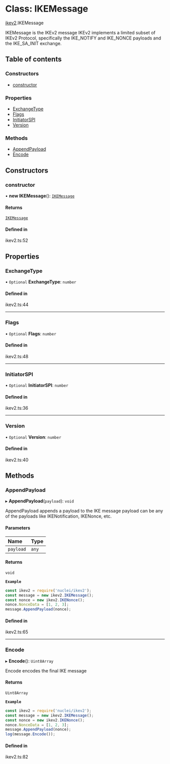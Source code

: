 # Class: IKEMessage

[ikev2](/templates/protocols/javascript/modules/ikev2).IKEMessage

IKEMessage is the IKEv2 message
IKEv2 implements a limited subset of IKEv2 Protocol, specifically
the IKE_NOTIFY and IKE_NONCE payloads and the IKE_SA_INIT exchange.

## Table of contents

### Constructors

- [constructor](/templates/protocols/javascript/modules/ikev2.IKEMessage#constructor)

### Properties

- [ExchangeType](/templates/protocols/javascript/modules/ikev2.IKEMessage#exchangetype)
- [Flags](/templates/protocols/javascript/modules/ikev2.IKEMessage#flags)
- [InitiatorSPI](/templates/protocols/javascript/modules/ikev2.IKEMessage#initiatorspi)
- [Version](/templates/protocols/javascript/modules/ikev2.IKEMessage#version)

### Methods

- [AppendPayload](/templates/protocols/javascript/modules/ikev2.IKEMessage#appendpayload)
- [Encode](/templates/protocols/javascript/modules/ikev2.IKEMessage#encode)

## Constructors

### constructor

• **new IKEMessage**(): [`IKEMessage`](/templates/protocols/javascript/modules/ikev2.IKEMessage)

#### Returns

[`IKEMessage`](/templates/protocols/javascript/modules/ikev2.IKEMessage)

#### Defined in

ikev2.ts:52

## Properties

### ExchangeType

• `Optional` **ExchangeType**: `number`

#### Defined in

ikev2.ts:44

___

### Flags

• `Optional` **Flags**: `number`

#### Defined in

ikev2.ts:48

___

### InitiatorSPI

• `Optional` **InitiatorSPI**: `number`

#### Defined in

ikev2.ts:36

___

### Version

• `Optional` **Version**: `number`

#### Defined in

ikev2.ts:40

## Methods

### AppendPayload

▸ **AppendPayload**(`payload`): `void`

AppendPayload appends a payload to the IKE message
payload can be any of the payloads like IKENotification, IKENonce, etc.

#### Parameters

| Name | Type |
| :------ | :------ |
| `payload` | `any` |

#### Returns

`void`

**`Example`**

```javascript
const ikev2 = require('nuclei/ikev2');
const message = new ikev2.IKEMessage();
const nonce = new ikev2.IKENonce();
nonce.NonceData = [1, 2, 3];
message.AppendPayload(nonce);
```

#### Defined in

ikev2.ts:65

___

### Encode

▸ **Encode**(): `Uint8Array`

Encode encodes the final IKE message

#### Returns

`Uint8Array`

**`Example`**

```javascript
const ikev2 = require('nuclei/ikev2');
const message = new ikev2.IKEMessage();
const nonce = new ikev2.IKENonce();
nonce.NonceData = [1, 2, 3];
message.AppendPayload(nonce);
log(message.Encode());
```

#### Defined in

ikev2.ts:82
